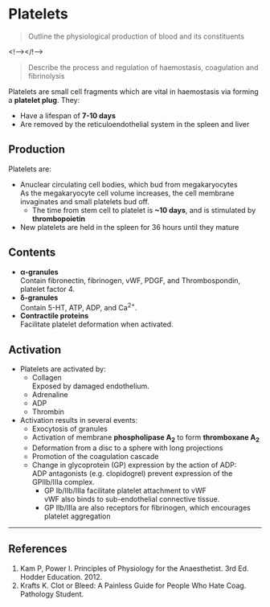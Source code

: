 # Platelets

>Outline the physiological production of blood and its constituents

<!--></!-->

>Describe the process and regulation of haemostasis, coagulation and fibrinolysis

Platelets are small cell fragments which are vital in haemostasis via forming a **platelet plug**. They:

* Have a lifespan of **7-10 days**
* Are removed by the reticuloendothelial system in the spleen and liver

## Production

Platelets are:

* Anuclear circulating cell bodies, which bud from megakaryocytes\
As the megakaryocyte cell volume increases, the cell membrane invaginates and small platelets bud off.
  * The time from stem cell to platelet is **~10 days**, and is stimulated by **thrombopoietin**
* New platelets are held in the spleen for 36 hours until they mature

## Contents

* **α-granules**\
  Contain fibronectin, fibrinogen, vWF, PDGF, and Thrombospondin, platelet factor 4.
* **δ-granules**\
    Contain 5-HT, ATP, ADP, and Ca^2+^.
* **Contractile proteins**\
    Facilitate platelet deformation when activated.

## Activation

* Platelets are activated by:
  * Collagen\
  Exposed by damaged endothelium.
  * Adrenaline
  * ADP
  * Thrombin
* Activation results in several events:
  * Exocytosis of granules
  * Activation of membrane **phospholipase A~2~** to form **thromboxane A~2~**
  * Deformation from a disc to a sphere with long projections
  * Promotion of the coagulation cascade
  * Change in glycoprotein (GP) expression by the action of ADP:\
  ADP antagonists (e.g. clopidogrel) prevent expression of the GPIIb/IIIa complex.
    * GP Ib/IIb/IIIa facilitate platelet attachment to vWF\
    vWF also binds to sub-endothelial connective tissue.
    * GP IIb/IIIa are also receptors for fibrinogen, which encourages platelet aggregation

---

## References

1. Kam P, Power I. Principles of Physiology for the Anaesthetist. 3rd Ed. Hodder Education. 2012.
2. Krafts K. Clot or Bleed: A Painless Guide for People Who Hate Coag. Pathology Student.
